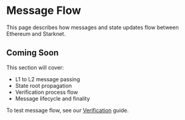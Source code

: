 # Message Flow

This page describes how messages and state updates flow between Ethereum and Starknet.

## Coming Soon

This section will cover:

- L1 to L2 message passing
- State root propagation
- Verification process flow
- Message lifecycle and finality

To test message flow, see our [Verification](/verification) guide.
